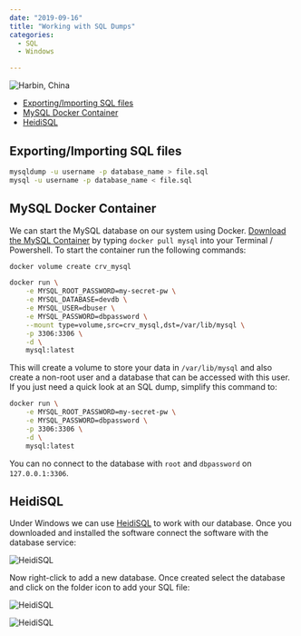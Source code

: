 ```yaml
---
date: "2019-09-16"
title: "Working with SQL Dumps"
categories:
  - SQL
  - Windows

---
```


![Harbin, China](./photo-kt456d_645dhfh6dgjkhg4_d.jpg)

<!-- TOC -->

- [Exporting/Importing SQL files](#exportingimporting-sql-files)
- [MySQL Docker Container](#mysql-docker-container)
- [HeidiSQL](#heidisql)

<!-- /TOC -->

## Exporting/Importing SQL files

```bash
mysqldump -u username -p database_name > file.sql
mysql -u username -p database_name < file.sql
```


## MySQL Docker Container

We can start the MySQL database on our system using Docker. [Download the MySQL Container](https://hub.docker.com/_/mysql) by typing `docker pull mysql` into your Terminal / Powershell. To start the container run the following commands:


```bash
docker volume create crv_mysql

docker run \
    -e MYSQL_ROOT_PASSWORD=my-secret-pw \
    -e MYSQL_DATABASE=devdb \
    -e MYSQL_USER=dbuser \
    -e MYSQL_PASSWORD=dbpassword \
    --mount type=volume,src=crv_mysql,dst=/var/lib/mysql \
    -p 3306:3306 \
    -d \
    mysql:latest
```

This will create a volume to store your data in `/var/lib/mysql` and also create a non-root user and a database that can be accessed with this user. If you just need a quick look at an SQL dump, simplify this command to:


```bash
docker run \
    -e MYSQL_ROOT_PASSWORD=my-secret-pw \
    -e MYSQL_PASSWORD=dbpassword \
    -p 3306:3306 \
    -d \
    mysql:latest
```

You can no connect to the database with `root` and `dbpassword` on `127.0.0.1:3306`.



## HeidiSQL

Under Windows we can use [HeidiSQL](https://www.heidisql.com/download.php) to work with our database. Once you downloaded and installed the software connect the software with the database service:



![HeidiSQL](./HeidiSQL_01.png)


Now right-click to add a new database. Once created select the database and click on the folder icon to add your SQL file:



![HeidiSQL](./HeidiSQL_02.png)



![HeidiSQL](./HeidiSQL_03.png)
